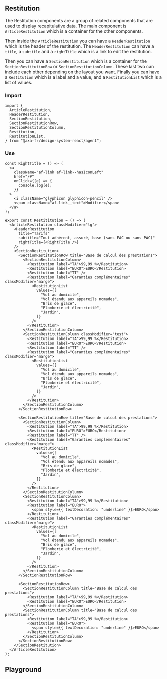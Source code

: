 
<Meta of={RestitutionStories} />

## Restitution

The Restitution components are a group of related components that are used to display recapitulative data.
The main component is `ArticleRestitution` which is a container for the other components.

Then inside the `ArticleRestitution` you can have a `HeaderRestitution` which is the header of the restitution.
The `HeaderRestitution` can have a `title`, a `subtitle` and a `rightTitle` which is a link to edit the restitution.

Then you can have a `SectionRestitution` which is a container for the `SectionRestitutionRow` or `SectionRestitutionColumn`. These last two can include each other depending on the layout you want.
Finally you can have a `Restitution` which is a label and a value, and a `RestitutionList` which is a list of values.

### Import

```tsx
import {
  ArticleRestitution,
  HeaderRestitution,
  SectionRestitution,
  SectionRestitutionRow,
  SectionRestitutionColumn,
  Restitution,
  RestitutionList,
} from "@axa-fr/design-system-react/agent";
```

### Use

```tsx
const RightTitle = () => (
  <a
    className="af-link af-link--hasIconLeft"
    href="/#"
    onClick={(e) => {
      console.log(e);
    }}
  >
    <i className="glyphicon glyphicon-pencil" />
    <span className="af-link__text">Modifier</span>
  </a>
);

export const Restititution = () => (
  <ArticleRestitution classModifier="lg">
    <HeaderRestitution
      title="Tarifs"
      subtitle="Tout adhérent, assuré, base (sans EAC ou sans PAC)"
      rightTitle={<RightTitle />}
    />
    <SectionRestitution>
      <SectionRestitutionRow title="Base de calcul des prestations">
        <SectionRestitutionColumn>
          <Restitution label="TA">99,99 %</Restitution>
          <Restitution label="EURO">EURO</Restitution>
          <Restitution label="TT" />
          <Restitution label="Garanties complémentaires" classModifier="marge">
            <RestitutionList
              values={[
                "Vol au domicile",
                "Vol étendu aux appareils nomades",
                "Bris de glace",
                "Plomberie et électricité",
                "Jardin",
              ]}
            />
          </Restitution>
        </SectionRestitutionColumn>
        <SectionRestitutionColumn classModifier="test">
          <Restitution label="TA">99,99 %</Restitution>
          <Restitution label="EURO">EURO</Restitution>
          <Restitution label="TT" />
          <Restitution label="Garanties complémentaires" classModifier="marge">
            <RestitutionList
              values={[
                "Vol au domicile",
                "Vol étendu aux appareils nomades",
                "Bris de glace",
                "Plomberie et électricité",
                "Jardin",
              ]}
            />
          </Restitution>
        </SectionRestitutionColumn>
      </SectionRestitutionRow>

      <SectionRestitutionRow title="Base de calcul des prestations">
        <SectionRestitutionColumn>
          <Restitution label="TA">99,99 %</Restitution>
          <Restitution label="EURO">EURO</Restitution>
          <Restitution label="TT" />
          <Restitution label="Garanties complémentaires" classModifier="marge">
            <RestitutionList
              values={[
                "Vol au domicile",
                "Vol étendu aux appareils nomades",
                "Bris de glace",
                "Plomberie et électricité",
                "Jardin",
              ]}
            />
          </Restitution>
        </SectionRestitutionColumn>
        <SectionRestitutionColumn>
          <Restitution label="TA">99,99 %</Restitution>
          <Restitution label="EURO">
            <span style={{ textDecoration: "underline" }}>EURO</span>
          </Restitution>
          <Restitution label="Garanties complémentaires" classModifier="marge">
            <RestitutionList
              values={[
                "Vol au domicile",
                "Vol étendu aux appareils nomades",
                "Bris de glace",
                "Plomberie et électricité",
                "Jardin",
              ]}
            />
          </Restitution>
        </SectionRestitutionColumn>
      </SectionRestitutionRow>

      <SectionRestitutionRow>
        <SectionRestitutionColumn title="Base de calcul des prestations">
          <Restitution label="TA">99,99 %</Restitution>
          <Restitution label="EURO">EURO</Restitution>
        </SectionRestitutionColumn>
        <SectionRestitutionColumn title="Base de calcul des prestations">
          <Restitution label="TA">99,99 %</Restitution>
          <Restitution label="EURO">
            <span style={{ textDecoration: "underline" }}>EURO</span>
          </Restitution>
        </SectionRestitutionColumn>
      </SectionRestitutionRow>
    </SectionRestitution>
  </ArticleRestitution>
);
```

## Playground

<Canvas of={RestitutionStories.Default} />
